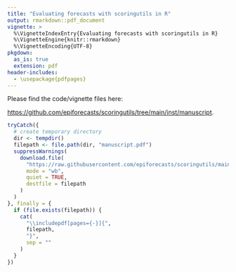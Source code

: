 ```yaml
---
title: "Evaluating forecasts with scoringutils in R"
output: rmarkdown::pdf_document
vignette: >
  %\VignetteIndexEntry{Evaluating forecasts with scoringutils in R}
  %\VignetteEngine{knitr::rmarkdown}
  %\VignetteEncoding{UTF-8}
pkgdown:
  as_is: true
  extension: pdf
header-includes:
  - \usepackage{pdfpages}
---
```


Please find the code/vignette files here:

[https://github.com/epiforecasts/scoringutils/tree/main/inst/manuscript](https://github.com/epiforecasts/scoringutils/tree/main/inst/manuscript).

```r
tryCatch({
  # create temporary directory
  dir <- tempdir()
  filepath <- file.path(dir, "manuscript.pdf")
  suppressWarnings(
    download.file(
      "https://raw.githubusercontent.com/epiforecasts/scoringutils/main/inst/manuscript/manuscript.pdf",
      mode = "wb",
      quiet = TRUE,
      destfile = filepath
    )
  )
}, finally = {
  if (file.exists(filepath)) {
    cat(
      "\\includepdf[pages={-}]{",
      filepath,
      "}",
      sep = ""
    )
  }
})
```
